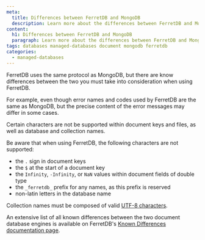 ```yaml
---
meta:
  title: Differences between FerretDB and MongoDB
  description: Learn more about the differences between FerretDB and MongoDB
content:
  h1: Differences between FerretDB and MongoDB
  paragraph: Learn more about the differences between FerretDB and MongoDB
tags: databases managed-databases document mongodb ferretdb
categories:
  - managed-databases
---
```


FerretDB uses the same protocol as MongoDB, but there are know differences between the two you must take into consideration when using FerretDB.

For example, even though error names and codes used by FerretDB are the same as MongoDB, but the precise content of the error messages may differ in some cases.

Certain characters are not be supported within document keys and files, as well as database and collection names.

Be aware that when using FerretDB, the following characters are not supported:

  - the `.` sign in document keys
  - the `$` at the start of a document key
  - the `Infinity`, `-Infinity`, or `NaN` values within document fields of double type
  - the `_ferretdb_` prefix for any names, as this prefix is reserved
  - non-latin letters in the database name

Collection names must be composed of valid [UTF-8 characters](https://en.wikipedia.org/wiki/UTF-8).

An extensive list of all known differences between the two document database engines is available on FerretDB's [Known Differences documentation page](https://docs.ferretdb.io/diff/).
